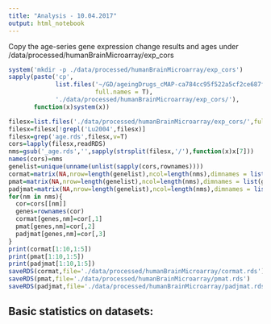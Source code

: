 ```yaml
---
title: "Analysis - 10.04.2017"
output: html_notebook
---
```


Copy the age-series gene expression change results and ages under /data/processed/humanBrainMicroarray/exp_cors

```r
system('mkdir -p ./data/processed/humanBrainMicroarray/exp_cors')
sapply(paste('cp',
             list.files('~/GD/ageingDrugs_cMAP-ca784cc95f522a5cf2ce687fed49f1c4ae1493d2/preliminary2/data/processed/humanBrain/humanBrain_expCors/',
                        full.names = T),
             './data/processed/humanBrainMicroarray/exp_cors/'),
       function(x)system(x))
```

```r
filesx=list.files('./data/processed/humanBrainMicroarray/exp_cors/',full.names = T)
filesx=filesx[!grepl('Lu2004',filesx)]
filesx=grep('age.rds',filesx,v=T)
cors=lapply(filesx,readRDS)
nms=gsub('_age.rds','',sapply(strsplit(filesx,'/'),function(x)x[7]))
names(cors)=nms
genelist=unique(unname(unlist(sapply(cors,rownames))))
cormat=matrix(NA,nrow=length(genelist),ncol=length(nms),dimnames = list(genelist,nms))
pmat=matrix(NA,nrow=length(genelist),ncol=length(nms),dimnames = list(genelist,nms))
padjmat=matrix(NA,nrow=length(genelist),ncol=length(nms),dimnames = list(genelist,nms))
for(nm in nms){
  cor=cors[[nm]]
  genes=rownames(cor)
  cormat[genes,nm]=cor[,1]
  pmat[genes,nm]=cor[,2]
  padjmat[genes,nm]=cor[,3]
}
print(cormat[1:10,1:5])
print(pmat[1:10,1:5])
print(padjmat[1:10,1:5])
saveRDS(cormat,file='./data/processed/humanBrainMicroarray/cormat.rds')
saveRDS(pmat,file='./data/processed/humanBrainMicroarray/pmat.rds')
saveRDS(padjmat,file='./data/processed/humanBrainMicroarray/padjmat.rds')
```

## Basic statistics on datasets:
